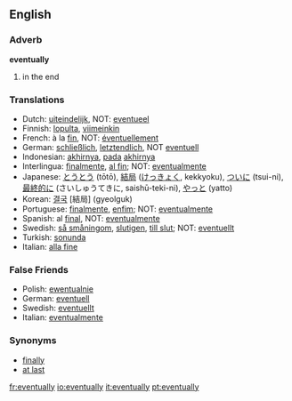 ==English==

===Adverb===
'''eventually'''

#in the end

===Translations===
*Dutch: [[uiteindelijk]], NOT: [[eventueel]]
*Finnish: [[lopulta]], [[viimeinkin]]
*French: à la [[fin]], NOT: [[éventuellement]]
*German: [[schließlich]], [[letztendlich]], NOT [[eventuell]]
*Indonesian: [[akhirnya]], [[pada]] [[akhirnya]]
*Interlingua: [[finalmente]], [[al fin]]; NOT: [[eventualmente]]
*Japanese: [[とうとう]] (tōtō), [[結局]] ([[けっきょく]], kekkyoku), [[ついに]] (tsui-ni), [[最終的に]] (さいしゅうてきに, saishū-teki-ni), [[やっと]] (yatto)
*Korean: [[결국]] [結局] (gyeolguk)
*Portuguese: [[finalmente]], [[enfim]]; NOT: [[eventualmente]]
*Spanish: al [[final]], NOT: [[eventualmente]]
*Swedish: [[så småningom]], [[slutigen]], [[till slut]]; NOT: [[eventuellt]]
*Turkish: [[sonunda]]
*Italian: [[alla fine]]

===False Friends===
*Polish: [[ewentualnie]]
*German: [[eventuell]]
*Swedish: [[eventuellt]]
*Italian: [[eventualmente]]

===Synonyms===
*[[finally]]
*[[at last]]

[[fr:eventually]]
[[io:eventually]]
[[it:eventually]]
[[pt:eventually]]